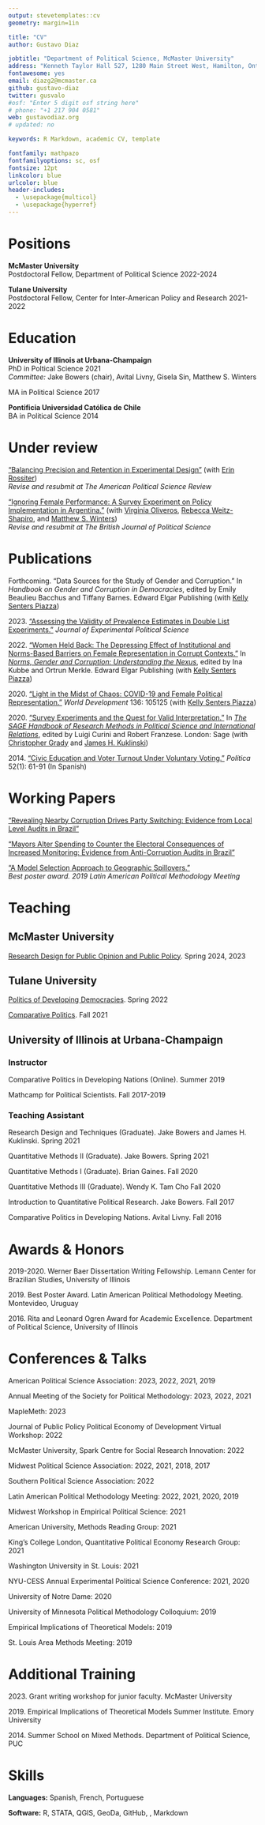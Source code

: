 ```yaml
---
output: stevetemplates::cv
geometry: margin=1in

title: "CV"
author: Gustavo Diaz

jobtitle: "Department of Political Science, McMaster University"
address: "Kenneth Taylor Hall 527, 1280 Main Street West, Hamilton, Ontario, Canada"
fontawesome: yes
email: diazg2@mcmaster.ca
github: gustavo-diaz
twitter: gusvalo
#osf: "Enter 5 digit osf string here"
# phone: "+1 217 904 0581"
web: gustavodiaz.org
# updated: no

keywords: R Markdown, academic CV, template

fontfamily: mathpazo
fontfamilyoptions: sc, osf
fontsize: 12pt
linkcolor: blue
urlcolor: blue
header-includes:
  - \usepackage{multicol}
  - \usepackage{hyperref}
---
```


# Positions  
<!-- Positions singular for now -->
<!-- Remember double space for line skip -->

**McMaster University**  
Postdoctoral Fellow, Department of Political Science \hfill 2022-2024

**Tulane University**  
Postdoctoral Fellow, Center for Inter-American Policy and Research \hfill 2021-2022

# Education  

**University of Illinois at Urbana-Champaign**  
PhD in Poltical Science \hfill 2021  
*Committee:* Jake Bowers (chair), Avital Livny, Gisela Sin, Matthew S. Winters

MA in Political Science \hfill 2017  


**Pontificia Universidad Católica de Chile**  
BA in Political Science \hfill 2014

<!-- **Université de Montréal**   -->
<!-- Emerging Leaders in the Americas Exchange Program \hfill 2011 -->


<!-- # Interests -->

<!-- Political Economy, Political Behavior, Accountability, Representation, Developing Countries, Causal Inference, Machine Learning -->

# Under review  

["Balancing Precision and Retention in Experimental Design"](https://gustavodiaz.org/files/research/precision_retention.pdf) (with [Erin Rossiter](http://erossiter.com/))  
*Revise and resubmit at The American Political Science Review*

["Ignoring Female Performance: A Survey Experiment on Policy Implementation in Argentina."](https://gustavodiaz.org/files/research/gender_performance.pdf) (with [Virginia Oliveros](https://virginiaoliveros.com/), [Rebecca Weitz-Shapiro](https://vivo.brown.edu/display/rweitzsh), and [Matthew S. Winters](https://sites.google.com/site/mswinters1/))  
*Revise and resubmit at The British Journal of Political Science*

# Publications  

<!-- If I start the tenure track I will use the etaremune latex package to make reverse counts -->


Forthcoming. "Data Sources for the Study of Gender and Corruption." In *Handbook on Gender and Corruption in Democracies*, edited by Emily Beaulieu Bacchus and Tiffany Barnes. Edward Elgar Publishing (with [Kelly Senters Piazza](https://www.usafa.edu/facultyprofile/?smid=23816))

2023\. ["Assessing the Validity of Prevalence Estimates in Double List Experiments."](https://doi.org/10.1017/XPS.2023.24) *Journal of Experimental Political Science*

2022\. ["Women Held Back: The Depressing Effect of Institutional and Norms-Based Barriers on Female Representation in Corrupt Contexts."](https://gustavodiaz.org/files/research/gender_corruption.pdf) In [*Norms, Gender and Corruption: Understanding the Nexus*](https://www.e-elgar.com/shop/gbp/norms-gender-and-corruption-9781802205824.html), edited by Ina Kubbe and Ortrun Merkle. Edward Elgar Publishing
(with [Kelly Senters Piazza](https://www.usafa.edu/facultyprofile/?smid=23816))

2020\. ["Light in the Midst of Chaos: COVID-19 and Female Political Representation."](https://doi.org/10.1016/j.worlddev.2020.105125) *World Development* 136: 105125 (with [Kelly Senters Piazza](https://www.usafa.edu/facultyprofile/?smid=23816))

2020\. ["Survey Experiments and the Quest for Valid Interpretation."](https://gustavodiaz.org/files/research/sage_survey_experiments_chapter.pdf) In [*The SAGE Handbook of Research Methods in Political Science and International Relations*](https://us.sagepub.com/en-us/nam/the-sage-handbook-of-research-methods-in-political-science-and-international-relations/book262875), edited by Luigi Curini and Robert Franzese. London: Sage (with [Christopher Grady](https://publish.illinois.edu/cdgrady2/) and [James H. Kuklinski](https://pol.illinois.edu/directory/profile/kuklinsk))

2014\. ["Civic Education and Voter Turnout Under Voluntary Voting."](https://revistapolitica.uchile.cl/index.php/RP/article/view/33099/34813) *Política* 52(1): 61-91 (In Spanish)




# Working Papers  

["Revealing Nearby Corruption Drives Party Switching: Evidence from Local Level Audits in Brazil"](https://gustavodiaz.org/files/research/nearby_corruption.pdf)

["Mayors Alter Spending to Counter the Electoral Consequences of Increased Monitoring: Evidence from Anti-Corruption Audits in Brazil"](https://gustavodiaz.org/files/research/audit_spending.pdf)

["A Model Selection Approach to Geographic Spillovers."](https://gustavodiaz.org/files/research/model_spillovers.pdf)  
*Best poster award. 2019 Latin American Political Methodology Meeting*



# Teaching  

## McMaster University  

[Research Design for Public Opinion and Public Policy](https://popw23.gustavodiaz.org/). Spring 2024, 2023

## Tulane University  

[Politics of Developing Democracies](https://gustavodiaz.org/files/teaching/ddem_syllabus.pdf). Spring 2022

[Comparative Politics](https://gustavodiaz.org/teaching/cp_intro/syllabus/polc2300_syllabus.pdf). Fall 2021

## University of Illinois at Urbana-Champaign  

### Instructor  

Comparative Politics in Developing Nations (Online). Summer 2019

Mathcamp for Political Scientists. Fall 2017-2019

### Teaching Assistant  

Research Design and Techniques (Graduate). Jake Bowers and James H. Kuklinski. Spring 2021

Quantitative Methods II (Graduate). Jake Bowers. Spring 2021

Quantitative Methods I (Graduate). Brian Gaines. Fall 2020

Quantitative Methods III (Graduate). Wendy K. Tam Cho Fall 2020

Introduction to Quantitative Political Research. Jake Bowers. Fall 2017

Comparative Politics in Developing Nations. Avital Livny. Fall 2016

# Awards & Honors  

2019-2020\. Werner Baer Dissertation Writing Fellowship. Lemann Center for Brazilian Studies,
University of Illinois

2019\. Best Poster Award. Latin American Political Methodology Meeting. Montevideo, Uruguay

2016\. Rita and Leonard Ogren Award for Academic Excellence. Department of Political Science,
University of Illinois

# Conferences & Talks

<!-- Eventually have to make this into a list by year -->

American Political Science Association: 2023, 2022, 2021, 2019

Annual Meeting of the Society for Political Methodology: 2023, 2022, 2021

MapleMeth: 2023

Journal of Public Policy Political Economy of Development Virtual Workshop: 2022

McMaster University, Spark Centre for Social Research Innovation: 2022

Midwest Political Science Association: 2022, 2021, 2018, 2017

Southern Political Science Association: 2022

Latin American Political Methodology Meeting: 2022, 2021, 2020, 2019

Midwest Workshop in Empirical Political Science: 2021

American University, Methods Reading Group: 2021

King's College London, Quantitative Political Economy Research Group: 2021

Washington University in St. Louis: 2021

NYU-CESS Annual Experimental Political Science Conference: 2021, 2020

University of Notre Dame: 2020

University of Minnesota Political Methodology Colloquium: 2019

Empirical Implications of Theoretical Models: 2019

St. Louis Area Methods Meeting: 2019

# Additional Training  

2023\. Grant writing workshop for junior faculty. McMaster University

2019\. Empirical Implications of Theoretical Models Summer Institute. Emory University

2014\. Summer School on Mixed Methods. Department of Political Science, PUC

# Skills  

**Languages:** Spanish, French, Portuguese

**Software:** R, STATA, QGIS, GeoDa, GitHub, \LaTeX, Markdown

<!-- # Service -->

<!-- **Reviewer:** *American Political Science Review*, *Comparative Political Studies*, *PS: Political Science & Politics*,  *Journal of Elections, Public Opinion & Parties* -->

<!-- **Committee Member:** Comparative Politics Search Committee (University of Illinois at Urbana-Champaign) -->

<!-- **Discussant:** APSA 2020, MPSA 2021, LAPolmeth 2021 -->

<!-- # References -->

<!-- \begin{multicols}{2} -->
<!-- Jake Bowers\\ -->
<!-- Associate Professor\\ -->
<!-- University of Illinois at Urbana-Champaign\\ -->
<!-- \href{mailto:jwbowers@illinois.edu}{jwbowers@illinois.edu} -->

<!-- Avital Livny\\ -->
<!-- Assistant Professor\\ -->
<!-- University of Illinois at Urbana-Champaign\\ -->
<!-- \href{mailto:alivny@illinois.edu}{alivny@illinois.edu} -->

<!-- Gisela Sin\\ -->
<!-- Associate Professor\\ -->
<!-- University of Illinois at Urbana-Champaign\\ -->
<!-- \href{mailto:gsin@illinois.edu}{gsin@illinois.edu} -->

<!-- Matthew S. Winters\\ -->
<!-- Professor\\ -->
<!-- University of Illinois at Urbana-Champaign\\ -->
<!-- \href{mailto:mwinters@illinois.edu}{mwinters@illinois.edu} -->

<!-- \end{multicols} -->

<!-- Alternative section for 3 refs-->
<!-- # References -->

<!-- Jake Bowers   -->
<!-- Associate Professor, University of Illinois at Urbana-Champaign   -->
<!-- \href{mailto:jwbowers@illinois.edu}{jwbowers@illinois.edu} -->

<!-- Gisela Sin   -->
<!-- Associate Professor, University of Illinois at Urbana-Champaign   -->
<!-- \href{mailto:gsin@illinois.edu}{gsin@illinois.edu} -->

<!-- Matthew S. Winters   -->
<!-- Professor, University of Illinois at Urbana-Champaign   -->
<!-- \href{mailto:mwinters@illinois.edu}{mwinters@illinois.edu} -->



